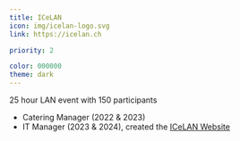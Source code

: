 ```yaml
---
title: ICeLAN
icon: img/icelan-logo.svg
link: https://icelan.ch

priority: 2

color: 000000
theme: dark
---
```


25 hour LAN event with 150 participants

* Catering Manager (2022 & 2023)
* IT Manager (2023 & 2024), created the [ICeLAN Website](https://www.icelan.ch/)